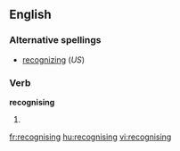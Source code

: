 ==English==

===Alternative spellings===
*[[recognizing]] (''US'')

===Verb===
'''recognising'''

# {{UK}} {{present participle of|recognise}}

[[fr:recognising]]
[[hu:recognising]]
[[vi:recognising]]